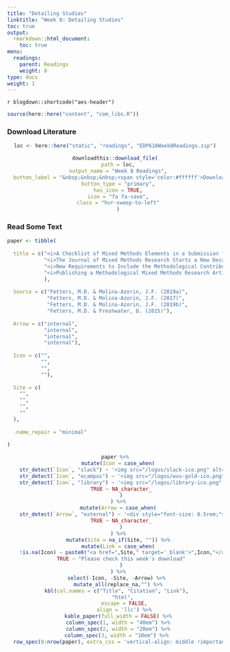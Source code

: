 ```yaml
---
title: "Detailing Studies"
linktitle: "Week 8: Detailing Studies"
toc: true
output:
  rmarkdown::html_document:
    toc: true
menu:
  readings:
    parent: Readings
    weight: 8
type: docs
weight: 1
---
```


`r blogdown::shortcode("aes-header")`

```r
source(here::here("content", "com_libs.R"))
```

### Download Literature

<center>
```r
loc <- here::here("static", "readings", "EDP618Week8Readings.zip")

downloadthis::download_file(
  path = loc,
  output_name = "Week 8 Readings",
  button_label = "&nbsp;&nbsp;&nbsp;<span style='color:#ffffff'>Download</span>",
  button_type = "primary",
  has_icon = TRUE,
  icon = "fa fa-save",
  class = "hvr-sweep-to-left"
  )
```
</center>

### Read Some Text

```r

paper <- tibble(
  
  title = c("<i>A Checklist of Mixed Methods Elements in a Submission for Advancing the Methodology of Mixed Methods Research</i>",
            "<i>The Journal of Mixed Methods Research Starts a New Decade: Principles for Bringing in the New and Divesting of the Old Language of the Field</i>",
            "<i>New Requirements to Include the Methodological Contribution in Articles Published in the Journal of Mixed Methods Research</i>",
            "<i>Publishing a Methodological Mixed Methods Research Article</i>"
            ),
  
  Source = c("Fetters, M.D. & Molina-Azorin, J.F. (2019a)",
             "Fetters, M.D. & Molina-Azorin, J.F. (2017)",
             "Fetters, M.D. & Molina-Azorin, J.F. (2019b)",
             "Fetters, M.D. & Freshwater, D. (2015)"),
  
  Arrow = c("internal",
            "internal",
            "internal",
            "internal"),
  
  Icon = c("", 
           "",
           "",
           ""),
  
  Site = c(
    "",
    "",
    "",
    ""
  ),
  
  .name_repair = "minimal"
  
)

```

<center>
```r
paper %>%
  mutate(Icon = case_when(
    str_detect(`Icon`, "slack") ~ '<img src="/logos/slack-ico.png" alt="Slack icon" width="25px">',
    str_detect(`Icon`, "ecampus") ~ '<img src="/logos/wvu-gold-ico.png" alt="Slack icon" width="25px">',
    str_detect(`Icon`, "library") ~ '<img src="/logos/library-ico.png" alt="Slack icon" width="25px">',
    TRUE ~ NA_character_
    )
  ) %>%
  mutate(Arrow = case_when(
    str_detect(`Arrow`, "external") ~ '<div style="font-size: 0.5rem;"><i class="fa fa-external-link fa-2x" aria-hidden="true" style="color:#559977"></i></div>',
    TRUE ~ NA_character_
    )
  ) %>%
  mutate(Site = na_if(Site, "")) %>%
  mutate(Link = case_when(
    !is.na(Icon) ~ paste0("<a href=",Site," target='_blank'>",Icon,"</a>"),
    TRUE ~ "Please check this week's download"
    )
  ) %>%
  select(-Icon, -Site, -Arrow) %>% 
  mutate_all(replace_na,"") %>%
  kbl(col.names = c("Title", "Citation", "Link"), 
      "html", 
      escape = FALSE,
      align = 'llc') %>%
  kable_paper(full_width = FALSE) %>%
  column_spec(1, width = "40em") %>%
  column_spec(2, width = "20em") %>%
  column_spec(3, width = "10em") %>% 
  row_spec(0:nrow(paper), extra_css = 'vertical-align: middle !important;', color = "#f7f7f7", background = "transparent")
```
</center>
